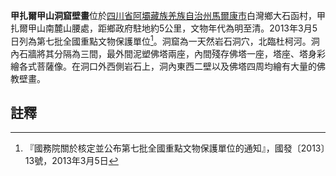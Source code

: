 {{msg:四川省文物保護單位
|名稱 = 甲扎爾甲山洞窟壁畫
|編號 = 1318
|圖片 = 
|級別 = 107
|分類 = 
|時代 = 明至清
|地点 = [[四川省|四川省]][[阿壩藏族羌族自治州|阿壩藏族羌族自治州]][[馬爾康市|馬爾康市]]
|坐標 =
|登錄 = 2013年3月5日
}}
'''甲扎爾甲山洞窟壁畫'''位於[[四川省|四川省]][[阿壩藏族羌族自治州|阿壩藏族羌族自治州]][[馬爾康市|馬爾康市]]白灣鄉大石函村，甲扎爾甲山南麓山腰處，距鄉政府駐地約5公里，文物年代為明至清。2013年3月5日列為第七批全國重點文物保護單位<ref>『國務院關於核定並公布第七批全國重點文物保護單位的通知』，國發〔2013〕13號，2013年3月5日</ref>。洞窟為一天然岩石洞穴，北臨杜柯河。洞內石牆將其分隔為三間，最外間泥塑佛塔兩座，內間殘存佛塔一座，塔座、塔身彩繪各式菩薩像。在洞口外西側岩石上，洞內東西二壁以及佛塔四周均繪有大量的佛教壁畫。
==註釋==
{{reflist}}
{{文物保護單位小作品}}
{{四川全國重點文物保護單位}}